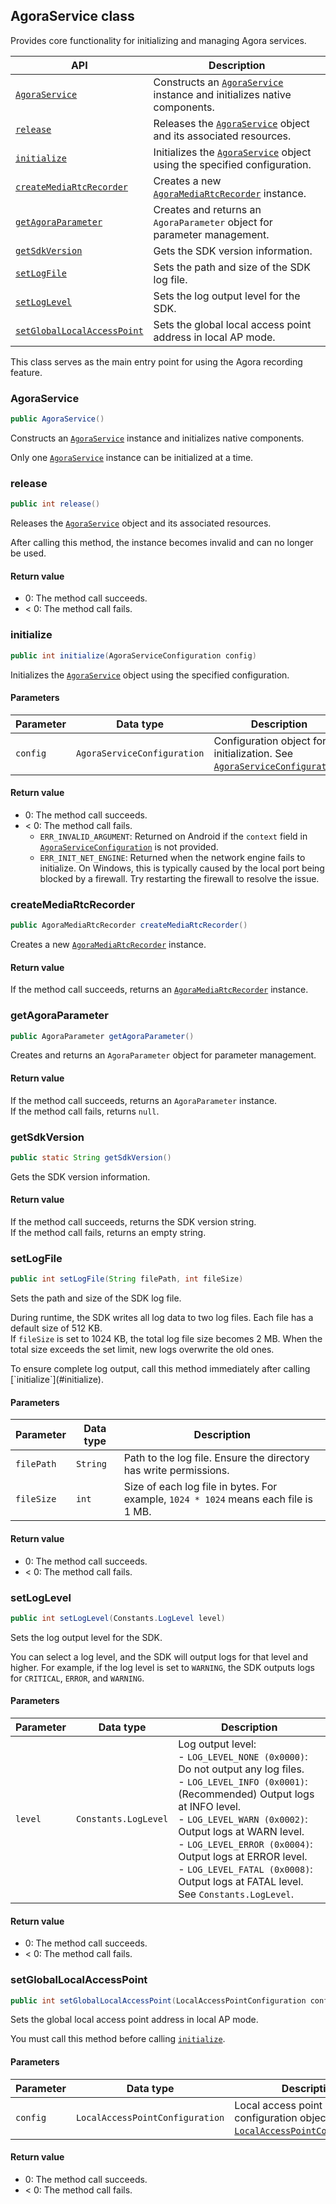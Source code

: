 ## AgoraService class

Provides core functionality for initializing and managing Agora services.

| API | Description |
|---|---|
|[`AgoraService`](#agoraservice) | Constructs an [`AgoraService`](#agoraservice) instance and initializes native components. |
|[`release`](#release) | Releases the [`AgoraService`](#agoraservice) object and its associated resources. |
|[`initialize`](#initialize) | Initializes the [`AgoraService`](#agoraservice) object using the specified configuration. |
|[`createMediaRtcRecorder`](#createmediartcrecorder) | Creates a new [`AgoraMediaRtcRecorder`](#agoramediartcrecorder) instance. |
|[`getAgoraParameter`](#getagoraparameter) | Creates and returns an `AgoraParameter` object for parameter management. |
|[`getSdkVersion`](#getsdkversion) | Gets the SDK version information. |
|[`setLogFile`](#setlogfile) | Sets the path and size of the SDK log file. |
|[`setLogLevel`](#setloglevel) | Sets the log output level for the SDK. |
|[`setGlobalLocalAccessPoint`](#setgloballocalaccesspoint) | Sets the global local access point address in local AP mode. |

This class serves as the main entry point for using the Agora recording feature.

### AgoraService

```java
public AgoraService()
```

Constructs an [`AgoraService`](#agoraservice) instance and initializes native components.

Only one [`AgoraService`](#agoraservice) instance can be initialized at a time.

### release

```java
public int release()
```

Releases the [`AgoraService`](#agoraservice) object and its associated resources.

After calling this method, the instance becomes invalid and can no longer be used.

#### Return value

- 0: The method call succeeds.  
- < 0: The method call fails.

### initialize

```java
public int initialize(AgoraServiceConfiguration config)
```

Initializes the [`AgoraService`](#agoraservice) object using the specified configuration.

#### Parameters

| Parameter | Data type | Description |
|-----------|-----------|-------------|
| `config` | `AgoraServiceConfiguration` | Configuration object for initialization. See [`AgoraServiceConfiguration`](#agoraserviceconfiguration). |

#### Return value

- 0: The method call succeeds.  
- < 0: The method call fails.  
  - `ERR_INVALID_ARGUMENT`: Returned on Android if the `context` field in [`AgoraServiceConfiguration`](#agoraserviceconfiguration) is not provided.  
  - `ERR_INIT_NET_ENGINE`: Returned when the network engine fails to initialize. On Windows, this is typically caused by the local port being blocked by a firewall. Try restarting the firewall to resolve the issue.

### createMediaRtcRecorder

```java
public AgoraMediaRtcRecorder createMediaRtcRecorder()
```

Creates a new [`AgoraMediaRtcRecorder`](#agoramediartcrecorder) instance.

#### Return value

If the method call succeeds, returns an [`AgoraMediaRtcRecorder`](#agoramediartcrecorder) instance.

### getAgoraParameter

```java
public AgoraParameter getAgoraParameter()
```

Creates and returns an `AgoraParameter` object for parameter management.

#### Return value

If the method call succeeds, returns an `AgoraParameter` instance.  
If the method call fails, returns `null`.

### getSdkVersion

```java
public static String getSdkVersion()
```

Gets the SDK version information.

#### Return value

If the method call succeeds, returns the SDK version string.  
If the method call fails, returns an empty string.

### setLogFile

```java
public int setLogFile(String filePath, int fileSize)
```

Sets the path and size of the SDK log file.

During runtime, the SDK writes all log data to two log files. Each file has a default size of 512 KB.  
If `fileSize` is set to 1024 KB, the total log file size becomes 2 MB. When the total size exceeds the set limit, new logs overwrite the old ones.

<Admonition type="caution" title="Note">
To ensure complete log output, call this method immediately after calling [`initialize`](#initialize).
</Admonition>

#### Parameters

| Parameter | Data type | Description |
|-----------|-----------|-------------|
| `filePath` | `String` | Path to the log file. Ensure the directory has write permissions. |
| `fileSize` | `int` | Size of each log file in bytes. For example, `1024 * 1024` means each file is 1 MB. |

#### Return value

- 0: The method call succeeds.  
- < 0: The method call fails.

### setLogLevel

```java
public int setLogLevel(Constants.LogLevel level)
```

Sets the log output level for the SDK.

You can select a log level, and the SDK will output logs for that level and higher. For example, if the log level is set to `WARNING`, the SDK outputs logs for `CRITICAL`, `ERROR`, and `WARNING`.

#### Parameters

| Parameter | Data type | Description |
|-----------|-----------|-------------|
| `level` | `Constants.LogLevel` | Log output level:<br/>- `LOG_LEVEL_NONE (0x0000)`: Do not output any log files.<br/>- `LOG_LEVEL_INFO (0x0001)`: (Recommended) Output logs at INFO level.<br/>- `LOG_LEVEL_WARN (0x0002)`: Output logs at WARN level.<br/>- `LOG_LEVEL_ERROR (0x0004)`: Output logs at ERROR level.<br/>- `LOG_LEVEL_FATAL (0x0008)`: Output logs at FATAL level. See `Constants.LogLevel`. |

#### Return value

- 0: The method call succeeds.  
- < 0: The method call fails.

### setGlobalLocalAccessPoint

```java
public int setGlobalLocalAccessPoint(LocalAccessPointConfiguration config)
```

Sets the global local access point address in local AP mode.

You must call this method before calling [`initialize`](#initialize).

#### Parameters

| Parameter | Data type | Description |
|-----------|-----------|-------------|
| `config` | `LocalAccessPointConfiguration` | Local access point configuration object. See [`LocalAccessPointConfiguration`](#localaccesspointconfiguration). |

#### Return value

- 0: The method call succeeds.  
- < 0: The method call fails.
